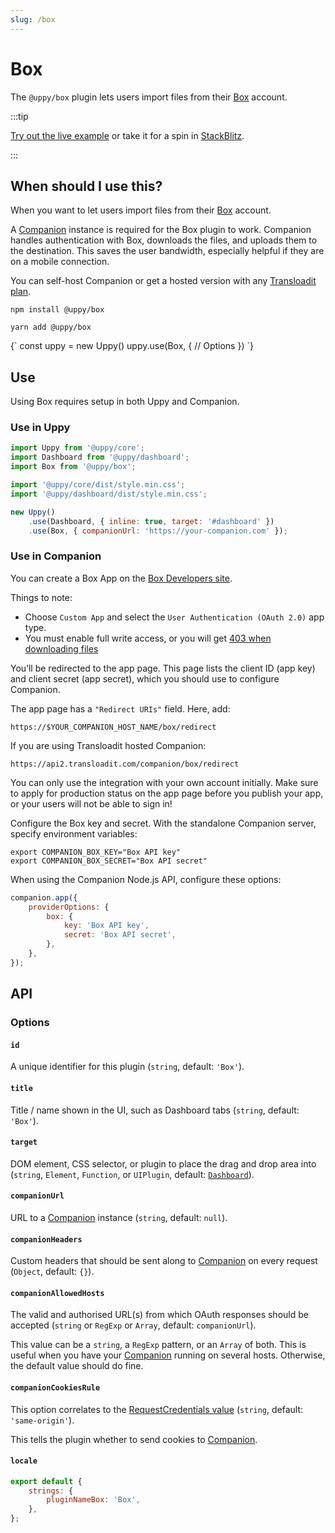 ```yaml
---
slug: /box
---
```




# Box

The `@uppy/box` plugin lets users import files from their
[Box](https://www.box.com/en-nl/home) account.

:::tip

[Try out the live example](/examples) or take it for a spin in
[StackBlitz](https://stackblitz.com/edit/vitejs-vite-zaqyaf?file=main.js).

:::

## When should I use this?

When you want to let users import files from their
[Box](https://www.box.com/en-nl/home) account.

A [Companion](/docs/companion) instance is required for the Box plugin to work.
Companion handles authentication with Box, downloads the files, and uploads them
to the destination. This saves the user bandwidth, especially helpful if they
are on a mobile connection.

You can self-host Companion or get a hosted version with any
[Transloadit plan](https://transloadit.com/pricing/).

<Tabs>
  <TabItem value="npm" label="NPM" default>

```shell
npm install @uppy/box
```

  </TabItem>

  <TabItem value="yarn" label="Yarn">

```shell
yarn add @uppy/box
```

  </TabItem>

  <TabItem value="cdn" label="CDN">
    <UppyCdnExample>
      {`
        const uppy = new Uppy()
        uppy.use(Box, {
          // Options
        })
      `}
    </UppyCdnExample>
  </TabItem>
</Tabs>

## Use

Using Box requires setup in both Uppy and Companion.

### Use in Uppy

```js {10-13} showLineNumbers
import Uppy from '@uppy/core';
import Dashboard from '@uppy/dashboard';
import Box from '@uppy/box';

import '@uppy/core/dist/style.min.css';
import '@uppy/dashboard/dist/style.min.css';

new Uppy()
	.use(Dashboard, { inline: true, target: '#dashboard' })
	.use(Box, { companionUrl: 'https://your-companion.com' });
```

### Use in Companion

You can create a Box App on the
[Box Developers site](https://app.box.com/developers/console).

Things to note:

- Choose `Custom App` and select the `User Authentication (OAuth 2.0)` app type.
- You must enable full write access, or you will get
  [403 when downloading files](https://support.box.com/hc/en-us/community/posts/360049195613-403-error-while-file-download-API-Call)

You’ll be redirected to the app page. This page lists the client ID (app key)
and client secret (app secret), which you should use to configure Companion.

The app page has a `"Redirect URIs"` field. Here, add:

```
https://$YOUR_COMPANION_HOST_NAME/box/redirect
```

If you are using Transloadit hosted Companion:

```
https://api2.transloadit.com/companion/box/redirect
```

You can only use the integration with your own account initially. Make sure to
apply for production status on the app page before you publish your app, or your
users will not be able to sign in!

Configure the Box key and secret. With the standalone Companion server, specify
environment variables:

```shell
export COMPANION_BOX_KEY="Box API key"
export COMPANION_BOX_SECRET="Box API secret"
```

When using the Companion Node.js API, configure these options:

```js
companion.app({
	providerOptions: {
		box: {
			key: 'Box API key',
			secret: 'Box API secret',
		},
	},
});
```

## API

### Options

#### `id`

A unique identifier for this plugin (`string`, default: `'Box'`).

#### `title`

Title / name shown in the UI, such as Dashboard tabs (`string`, default:
`'Box'`).

#### `target`

DOM element, CSS selector, or plugin to place the drag and drop area into
(`string`, `Element`, `Function`, or `UIPlugin`, default:
[`Dashboard`](/docs/dashboard)).

#### `companionUrl`

URL to a [Companion](/docs/companion) instance (`string`, default: `null`).

#### `companionHeaders`

Custom headers that should be sent along to [Companion](/docs/companion) on
every request (`Object`, default: `{}`).

#### `companionAllowedHosts`

The valid and authorised URL(s) from which OAuth responses should be accepted
(`string` or `RegExp` or `Array`, default: `companionUrl`).

This value can be a `string`, a `RegExp` pattern, or an `Array` of both. This is
useful when you have your [Companion](/docs/companion) running on several hosts.
Otherwise, the default value should do fine.

#### `companionCookiesRule`

This option correlates to the
[RequestCredentials value](https://developer.mozilla.org/en-US/docs/Web/API/Request/credentials)
(`string`, default: `'same-origin'`).

This tells the plugin whether to send cookies to [Companion](/docs/companion).

#### `locale`

```js
export default {
	strings: {
		pluginNameBox: 'Box',
	},
};
```
